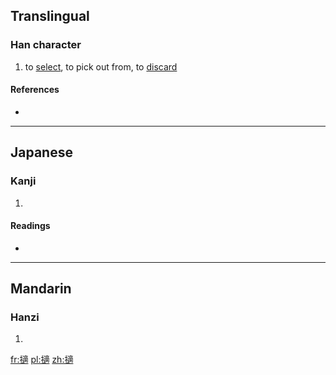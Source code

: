 ==Translingual==

===Han character===
{{Han char|rn=64|rad=手|as=15|sn=18|four=5003<sub>2</sub>|canj=手卜卜月 (QYYB)}}

# to [[select]], to pick out from, to [[discard]]

====References====
* {{Han ref|kx=0461.300|dkj=12922|dj=0811.020|hdz=31975.080|uh=64FF|ud=25855|bh=EFD1|bd=61393}}

----

==Japanese==

===Kanji===
{{ja-kanji|grade=|rs=手15}}

# {{defn|Japanese|sort=手15}}

====Readings====
* {{ja-readings|on=[[てき]] (teki), [[じゃく]] (jaku), [[ちゃく]] (chaku)|kun=[[かく]] (kaku)}}

----

==Mandarin==

===Hanzi===
{{cmn-hanzi|pin=[[tì]] ([[ti4]]), [[zhí]] ([[zhi2]]), [[zhì]] ([[zhi4]])|wg=t'i<sup>4</sup>, chih<sup>2</sup>, chih<sup>4</sup>}}

# {{defn|Mandarin|sort=手15}}

[[fr:擿]]
[[pl:擿]]
[[zh:擿]]